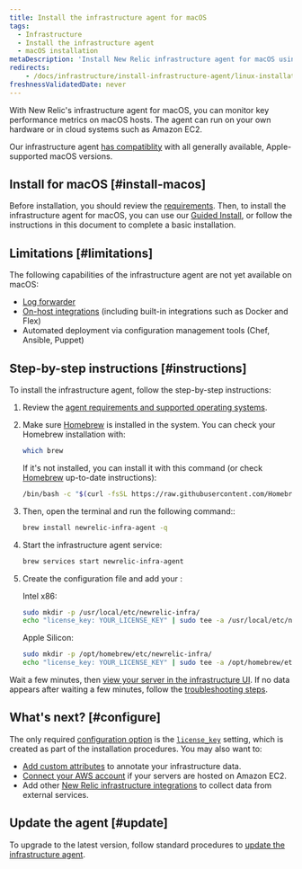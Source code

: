 ```yaml
---
title: Install the infrastructure agent for macOS
tags:
  - Infrastructure
  - Install the infrastructure agent
  - macOS installation
metaDescription: 'Install New Relic infrastructure agent for macOS using Homebrew.'
redirects:
    - /docs/infrastructure/install-infrastructure-agent/linux-installation/linux-agent-running-modes
freshnessValidatedDate: never
---
```


With New Relic's infrastructure agent for macOS, you can monitor key performance metrics on macOS hosts. The agent can run on your own hardware or in cloud systems such as Amazon EC2.

Our infrastructure agent [has compatiblity](/docs/infrastructure/install-infrastructure-agent/get-started/requirements-infrastructure-agent) with all generally available, Apple-supported macOS versions.

## Install for macOS [#install-macos]

Before installation, you should review the [requirements](/docs/infrastructure/new-relic-infrastructure/getting-started/compatibility-requirements-new-relic-infrastructure). Then, to install the infrastructure agent for macOS, you can use our [Guided Install](/docs/full-stack-observability/observe-everything/get-started/new-relic-guided-install-overview/), or follow the instructions in this document to complete a basic installation.

## Limitations [#limitations]

The following capabilities of the infrastructure agent are not yet available on macOS:

* [Log forwarder](/docs/logs/enable-log-management-new-relic/enable-log-monitoring-new-relic/forward-your-logs-using-infrastructure-agent/)
* [On-host integrations](/docs/integrations/host-integrations/get-started/introduction-host-integrations/) (including built-in integrations such as Docker and Flex)
* Automated deployment via configuration management tools (Chef, Ansible, Puppet)

## Step-by-step instructions [#instructions]

To install the infrastructure agent, follow the step-by-step instructions:

1. Review the [agent requirements and supported operating systems](/docs/infrastructure/new-relic-infrastructure/getting-started/compatibility-requirements-new-relic-infrastructure).

2. Make sure [Homebrew](https://brew.sh/) is installed in the system.
   You can check your Homebrew installation with:

   ```bash
   which brew
   ```

   If it's not installed, you can install it with this command (or check [Homebrew](https://brew.sh/) up-to-date instructions):

   ```bash
   /bin/bash -c "$(curl -fsSL https://raw.githubusercontent.com/Homebrew/install/HEAD/install.sh)"
   ```

3. Then, open the terminal and run the following command::

   ```bash
   brew install newrelic-infra-agent -q
   ```

4. Start the infrastructure agent service:

   ```bash
   brew services start newrelic-infra-agent
   ```

5. Create the configuration file and add your <InlinePopover type="licenseKey"/>:

   Intel x86:

   ```bash
   sudo mkdir -p /usr/local/etc/newrelic-infra/
   echo "license_key: YOUR_LICENSE_KEY" | sudo tee -a /usr/local/etc/newrelic-infra/newrelic-infra.yml
   ```

   Apple Silicon:

   ```bash
   sudo mkdir -p /opt/homebrew/etc/newrelic-infra/
   echo "license_key: YOUR_LICENSE_KEY" | sudo tee -a /opt/homebrew/etc/newrelic-infra/newrelic-infra.yml
   ```

Wait a few minutes, then [view your server in the infrastructure UI](/docs/infrastructure/infrastructure-ui-pages/infra-ui-overview). If no data appears after waiting a few minutes, follow the [troubleshooting steps](/docs/infrastructure/new-relic-infrastructure/troubleshooting/no-data-appears-infrastructure).

<InstallFeedback/>

## What's next? [#configure]

The only required [configuration option](/docs/infrastructure/install-configure-infrastructure/configuration/configure-infrastructure-agent) is the [`license_key`](/docs/Infrastructure-configure-your-agent#conf-license_key) setting, which is created as part of the installation procedures. You may also want to:

* [Add custom attributes](/docs/Infrastructure-configure-your-agent#conf-custom_attributes) to annotate your infrastructure data.
* [Connect your AWS account](/docs/infrastructure-amazon-aws-ec2-integration#connect) if your servers are hosted on Amazon EC2.
* Add other [New Relic infrastructure integrations](/docs/infrastructure/introduction-infra-monitoring) to collect data from external services.

## Update the agent [#update]

To upgrade to the latest version, follow standard procedures to [update the infrastructure agent](/docs/infrastructure/new-relic-infrastructure/installation/update-infrastructure-agent).
